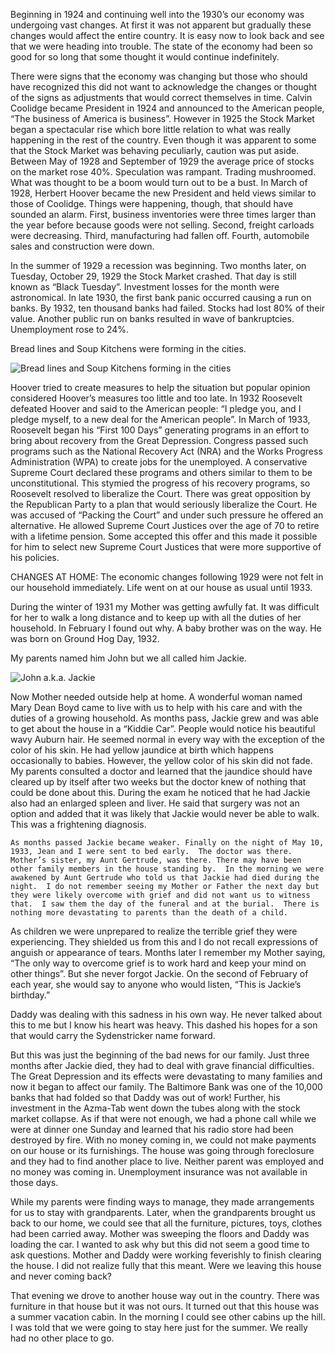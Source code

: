 
<BookPage title="The Dark Days and Our Many Moves">

Beginning in 1924 and continuing well into the 1930’s our economy was undergoing vast changes.  At first it was not apparent but gradually these changes would affect the entire country.  It is easy now to look back and see that we were heading into trouble. The state of the economy had been so good for so long that some thought it would continue indefinitely.  

There were signs that the economy was changing but those who should have recognized this did not want to acknowledge the changes or thought of the signs as adjustments that would correct themselves in time.  Calvin Coolidge became President in 1924 and announced to the American people, “The business of America is business”. However in 1925 the Stock Market began a spectacular rise which bore little relation to what was really happening in the rest of the country.  Even though it was apparent to some that the Stock Market was behaving peculiarly, caution was put aside. Between May of 1928 and September of 1929 the average price of stocks on the market rose 40%.  Speculation was rampant.  Trading mushroomed. What was thought to be a boom would turn out to be a bust.  In March of 1928, Herbert Hoover became the new President and held views similar to those of Coolidge. Things were happening, though, that should have sounded an alarm.  First, business inventories were three times larger than the year before because goods were not selling. Second, freight carloads were decreasing.  Third, manufacturing had fallen off.   Fourth, automobile sales and construction were down. 

In the summer of 1929 a recession was beginning.   Two months later, on Tuesday, October 29, 1929 the Stock Market crashed. That day is still known as “Black Tuesday”.  Investment losses for the month were astronomical.  In late 1930, the first bank panic occurred causing a run on banks.  By 1932, ten thousand banks had failed.  Stocks had lost 80% of their value.   Another public run on banks resulted in wave of bankruptcies.  Unemployment rose to 24%.

  Bread lines and Soup Kitchens were forming in the cities. 

![Bread lines and Soup Kitchens forming in the cities](/images/image29.jpg)

Hoover tried to create measures to help the situation but popular opinion considered Hoover’s measures too little and too late.  In 1932 Roosevelt defeated Hoover and said to the American people: “I pledge you, and I pledge myself, to a new deal for the American people”.  In March of 1933, Roosevelt began his “First 100 Days” generating programs in an effort to bring about recovery from the Great Depression. Congress passed such programs such as the National Recovery Act (NRA) and the Works Progress Administration (WPA) to create jobs for the unemployed.  A conservative Supreme Court declared these programs and others similar to them to be unconstitutional.  This stymied the progress of his recovery programs, so Roosevelt resolved to liberalize the Court. There was great opposition by the Republican Party to a plan that would seriously liberalize the Court.  He was accused of “Packing the Court” and under such pressure he offered an alternative. He allowed Supreme Court Justices over the age of 70 to retire with a lifetime pension.  Some accepted this offer and this made it possible for him to select new Supreme Court Justices that were more supportive of his policies.  

CHANGES AT HOME: The economic changes following 1929 were not felt in our household immediately. Life went on at our house as usual until 1933.   

During the winter of 1931 my Mother was getting awfully fat. It was difficult for her to walk a long distance and to keep up with all the duties of her household.   In February I found out why.  A baby brother was on the way. He was born on Ground Hog Day, 1932. 

 My parents named him John but we all called him Jackie. 

![John a.k.a. Jackie](/images/image32.jpg)

 Now Mother needed outside help at home. A wonderful woman named Mary Dean Boyd came to live with us to help with his care and with the duties of a growing household.  As months pass, Jackie grew and was able to get about the house in a “Kiddie Car”.  People would notice his beautiful wavy Auburn hair. He seemed normal in every way with the exception of the color of his skin.  He had yellow jaundice at birth which happens occasionally to babies. However, the yellow color of his skin did not fade.  My parents consulted a doctor and learned that the jaundice should have cleared up by itself after two weeks but the doctor knew of nothing that could be done about this.  During the exam he noticed that he had Jackie also had an enlarged spleen and liver.  He said that surgery was not an option and added that it was likely that Jackie would never be able to walk.  This was a frightening diagnosis.

	As months passed Jackie became weaker. Finally on the night of May 10, 1933, Jean and I were sent to bed early.  The doctor was there.  Mother’s sister, my Aunt Gertrude, was there. There may have been other family members in the house standing by.  In the morning we were awakened by Aunt Gertrude who told us that Jackie had died during the night.  I do not remember seeing my Mother or Father the next day but they were likely overcome with grief and did not want us to witness that.  I saw them the day of the funeral and at the burial.  There is nothing more devastating to parents than the death of a child.

 As children we were unprepared to realize the terrible grief they were experiencing.  They shielded us from this and I do not recall expressions of anguish or appearance of tears.   Months later I remember my Mother saying, “The only way to overcome grief is to work hard and keep your mind on other things”. But she never forgot Jackie.  On the second of February of each year, she would say to anyone who would listen, “This is Jackie’s birthday.”

Daddy was dealing with this sadness in his own way.  He never talked about this to me but I know his heart was heavy.  This dashed his hopes for a son that would carry the Sydenstricker name forward.  

But this was just the beginning of the bad news for our family. Just three months after Jackie died, they had to deal with grave financial difficulties.  The Great Depression and its effects were devastating to many families and now it began to affect our family. The Baltimore Bank was one of the 10,000 banks that had folded so that Daddy was out of work!  Further, his investment in the Azma-Tab went down the tubes along with the stock market collapse.  As if that were not enough, we had a phone call while we were at dinner one Sunday and learned that his radio store had been destroyed by fire.  With no money coming in, we could not make payments on our house or its furnishings.  The house was going through foreclosure and they had to find another place to live. Neither parent was employed and no money was coming in.  Unemployment insurance was not available in those days.

While my parents were finding ways to manage, they made arrangements for us to stay with grandparents.  Later, when the grandparents brought us back to our home, we could see that all the furniture, pictures, toys, clothes had been carried away. Mother was sweeping the floors and Daddy was loading the car.  I wanted to ask why but this did not seem a good time to ask questions.   Mother and Daddy were working feverishly to finish clearing the house. I did not realize fully that this meant.  Were we leaving this house and never coming back?   

That evening we drove to another house way out in the country.  There was furniture in that house but it was not ours. It turned out that this house was a summer vacation cabin.  In the morning I could see other cabins up the hill.  I was told that we were going to stay here just for the summer. We really had no other place to go.   


</BookPage>
